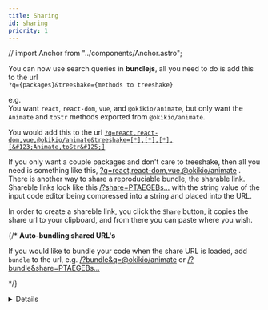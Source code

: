 ```yaml
---
title: Sharing
id: sharing
priority: 1
---
```


// import Anchor from "../components/Anchor.astro";

You can now use search queries in **bundlejs**, all you need to do is add this to the url  
`?q={packages}&treeshake={methods to treeshake}`  
  
e.g.  
You want `react`, `react-dom`, `vue`, and `@okikio/animate`, but only want the `Animate` and `toStr` methods exported from `@okikio/animate`.  
  
You would add this to the url [`?q=react,react-dom,vue,@okikio/animate&treeshake=[*],[*],[*],[&#123;Animate,toStr&#125;]`](/?q=react,react-dom,vue,@okikio/animate&treeshake=[*],[*],[*],[&#123;Animate,toStr&#125;])
  
If you only want a couple packages and don't care to treeshake, then all you need is something like this, [?q=react,react-dom,vue,@okikio/animate](/?q=react,react-dom,vue,@okikio/animate) . There is another way to share a reproduciable bundle, the sharable link. Shareble links look like this [/?share=PTAEGEBs...](/?share=PTAEGEBsEsGMGtQCUCuA7UAzA9gJ1AC4AWApqAELoAmkJVoA1KALLRrSbR2OgDiAXtAAOQ7kICGCcQHMyAZ2j8SAKBIAPIXgKgAVFlzYAtqABEAAWzxoV7MHHtD4giRMBuIA) with the string value of the input code editor being compressed into a string and placed into the URL.  
  
In order to create a shareble link, you click the `Share` button, it copies the share url to your clipboard, and from there you can paste where you wish.  
  
{/* 
**Auto-bundling shared URL's**

If you would like to bundle your code when the share URL is loaded, add `bundle` to the url, e.g. [/?bundle&q=@okikio/animate](/?q=@okikio/animate&bundle) or [/?bundle&share=PTAEGEBs...](/?bundle&share=PTAEGEBsEsGMGtQCUCuA7UAzA9gJ1AC4AWApqAELoAmkJVoA1KALLRrSbR2OgDiAXtAAOQ7kICGCcQHMyAZ2j8SAKBIAPIXgKgAVFlzYAtqABEAAWzxoV7MHHtD4giRMBuIA) 

*/}

<Details
  class="inline-details bg-white border border-gray-300 dark:bg-elevated dark:border-gray-700 rounded-md"
  summary="Auto-bundling shared URL's"
  client:load
>

  {/* If you would like to bundle your code when the share URL is loaded, add <code>bundle</code> to the url, e.g. <Anchor href="/?q=@okikio/animate&amp;bundle">/?bundle&q=@okikio/animate</Anchor> or <Anchor href="/?bundle&amp;share=PTAEGEBsEsGMGtQCUCuA7UAzA9gJ1AC4AWApqAELoAmkJVoA1KALLRrSbR2OgDiAXtAAOQ7kICGCcQHMyAZ2j8SAKBIAPIXgKgAVFlzYAtqABEAAWzxoV7MHHtD4giRMBuIA">/?bundle&share=PTAEGEBs...</Anchor> */}

  If you would like to bundle your code when the share URL is loaded, add `bundle` to the url, e.g. [/?bundle&q=@okikio/animate](/?q=@okikio/animate&bundle) or [/?bundle&share=PTAEGEBs...](/?bundle&share=PTAEGEBsEsGMGtQCUCuA7UAzA9gJ1AC4AWApqAELoAmkJVoA1KALLRrSbR2OgDiAXtAAOQ7kICGCcQHMyAZ2j8SAKBIAPIXgKgAVFlzYAtqABEAAWzxoV7MHHtD4giRMBuIA) 

</Details>
